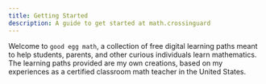 ```yaml
---
title: Getting Started
description: A guide to get started at math.crossinguard
---
```


Welcome to `good egg math`, a collection of free digital learning paths meant to help students, parents, and other curious individuals learn mathematics. The learning paths provided are my own creations, based on my experiences as a certified classroom math teacher in the United States.